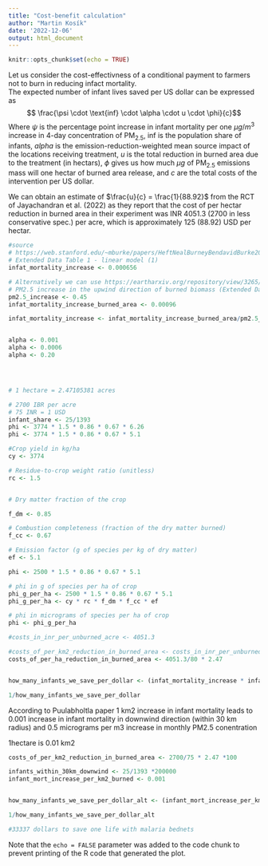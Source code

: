 ```yaml
---
title: "Cost-benefit calculation"
author: "Martin Kosík"
date: '2022-12-06'
output: html_document
---
```


```r
knitr::opts_chunk$set(echo = TRUE)
```

Let us consider the cost-effectivness of a conditional payment to farmers not to burn in reducing infact mortality.  
The expected number of infant lives saved per US dollar can be expressed as
$$ \frac{\psi \cdot \text{inf} \cdot \alpha \cdot u \cdot \phi}{c}$$
Where $\psi$ is the percentage point increase in infant mortality per one $\mu g/m^3$ increase in 4-day concentration of PM$_{2.5}$, $\text{inf}$ is the population share of infants, $alpha$ is the emission-reduction-weighted mean source impact of the locations receiving treatment, $u$ is the total reduction in burned area due to the treatment (in hectars), $\phi$ gives us how much $\mu g$ of
PM$_{2.5}$ emissions mass will one hectar of burned area release, and $c$ are the total costs of the intervention per US dollar.

We can obtain an estimate of $\frac{u}{c} = \frac{1}{88.92}$ from the RCT of Jayachandran et al. (2022) as they report that the cost of per hectar reduction in burned area in their experiment was INR 4051.3 (2700 in less conservative spec.) per acre, which is approximately 125 (88.92) USD per hectar.
 

```r
#source 
# https://web.stanford.edu/~mburke/papers/HeftNealBurneyBendavidBurke2018.pdf
# Extended Data Table 1 - linear model (1)
infat_mortality_increase <- 0.000656

# Alternatively we can use https://eartharxiv.org/repository/view/3265/ instead
# PM2.5 increase in the upwind direction of burned biomass (Extended Data Fig 7. - 0-30km )
pm2.5_increase <- 0.45
infat_mortality_increase_burned_area <- 0.00096

infat_mortality_increase <- infat_mortality_increase_burned_area/pm2.5_increase


alpha <- 0.001
alpha <- 0.0006
alpha <- 0.20




# 1 hectare = 2.47105381 acres

# 2700 IBR per acre
# 75 INR = 1 USD
infant_share <- 25/1393
phi <- 3774 * 1.5 * 0.86 * 0.67 * 6.26
phi <- 3774 * 1.5 * 0.86 * 0.67 * 5.1

#Crop yield in kg/ha
cy <- 3774

# Residue-to-crop weight ratio (unitless)
rc <- 1.5


# Dry matter fraction of the crop

f_dm <- 0.85

# Combustion completeness (fraction of the dry matter burned)
f_cc <- 0.67

# Emission factor (g of species per kg of dry matter)
ef <- 5.1

phi <- 2500 * 1.5 * 0.86 * 0.67 * 5.1

# phi in g of species per ha of crop
phi_g_per_ha <- 2500 * 1.5 * 0.86 * 0.67 * 5.1
phi_g_per_ha <- cy * rc * f_dm * f_cc * ef

# phi in micrograms of species per ha of crop
phi <- phi_g_per_ha 

#costs_in_inr_per_unburned_acre <- 4051.3

#costs_of_per_km2_reduction_in_burned_area <- costs_in_inr_per_unburned_acre/75 * 2.47 *100
costs_of_per_ha_reduction_in_burned_area <- 4051.3/80 * 2.47


how_many_infants_we_save_per_dollar <- (infat_mortality_increase * infant_share * phi *alpha )/( costs_of_per_ha_reduction_in_burned_area *10)

1/how_many_infants_we_save_per_dollar

```


According to Puulabholtla paper 1 km2 increase in infant mortality leads to 0.001 increase in infant mortality in downwind direction (within 30 km radius) and 0.5 micrograms per m3 increase in monthly PM2.5 conentration

1hectare is 0.01 km2

```r
costs_of_per_km2_reduction_in_burned_area <- 2700/75 * 2.47 *100

```

```r
infants_within_30km_downwind <- 25/1393 *200000
infant_mort_increase_per_km2_burned <- 0.001


how_many_infants_we_save_per_dollar_alt <- (infant_mort_increase_per_km2_burned*infants_within_30km_downwind)/costs_of_per_km2_reduction_in_burned_area

1/how_many_infants_we_save_per_dollar_alt

#33337 dollars to save one life with malaria bednets 
```


Note that the `echo = FALSE` parameter was added to the code chunk to prevent printing of the R code that generated the plot.
